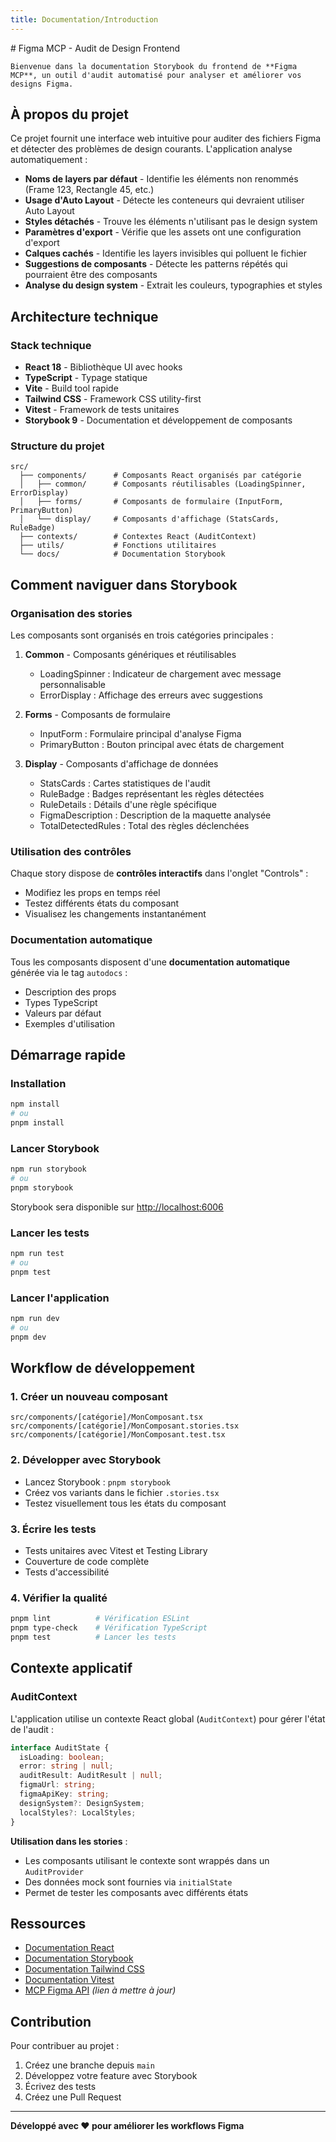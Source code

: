 ```yaml
---
title: Documentation/Introduction
---
```


<div className="sb-container">
  <div className="sb-section-title">
    # Figma MCP - Audit de Design Frontend

    Bienvenue dans la documentation Storybook du frontend de **Figma MCP**, un outil d'audit automatisé pour analyser et améliorer vos designs Figma.
  </div>

  ## À propos du projet

  Ce projet fournit une interface web intuitive pour auditer des fichiers Figma et détecter des problèmes de design courants. L'application analyse automatiquement :

  - **Noms de layers par défaut** - Identifie les éléments non renommés (Frame 123, Rectangle 45, etc.)
  - **Usage d'Auto Layout** - Détecte les conteneurs qui devraient utiliser Auto Layout
  - **Styles détachés** - Trouve les éléments n'utilisant pas le design system
  - **Paramètres d'export** - Vérifie que les assets ont une configuration d'export
  - **Calques cachés** - Identifie les layers invisibles qui polluent le fichier
  - **Suggestions de composants** - Détecte les patterns répétés qui pourraient être des composants
  - **Analyse du design system** - Extrait les couleurs, typographies et styles

  ## Architecture technique

  ### Stack technique
  - **React 18** - Bibliothèque UI avec hooks
  - **TypeScript** - Typage statique
  - **Vite** - Build tool rapide
  - **Tailwind CSS** - Framework CSS utility-first
  - **Vitest** - Framework de tests unitaires
  - **Storybook 9** - Documentation et développement de composants

  ### Structure du projet
  ```
  src/
    ├── components/      # Composants React organisés par catégorie
    │   ├── common/      # Composants réutilisables (LoadingSpinner, ErrorDisplay)
    │   ├── forms/       # Composants de formulaire (InputForm, PrimaryButton)
    │   └── display/     # Composants d'affichage (StatsCards, RuleBadge)
    ├── contexts/        # Contextes React (AuditContext)
    ├── utils/           # Fonctions utilitaires
    └── docs/            # Documentation Storybook
  ```

  ## Comment naviguer dans Storybook

  ### Organisation des stories

  Les composants sont organisés en trois catégories principales :

  1. **Common** - Composants génériques et réutilisables
     - LoadingSpinner : Indicateur de chargement avec message personnalisable
     - ErrorDisplay : Affichage des erreurs avec suggestions

  2. **Forms** - Composants de formulaire
     - InputForm : Formulaire principal d'analyse Figma
     - PrimaryButton : Bouton principal avec états de chargement

  3. **Display** - Composants d'affichage de données
     - StatsCards : Cartes statistiques de l'audit
     - RuleBadge : Badges représentant les règles détectées
     - RuleDetails : Détails d'une règle spécifique
     - FigmaDescription : Description de la maquette analysée
     - TotalDetectedRules : Total des règles déclenchées

  ### Utilisation des contrôles

  Chaque story dispose de **contrôles interactifs** dans l'onglet "Controls" :
  - Modifiez les props en temps réel
  - Testez différents états du composant
  - Visualisez les changements instantanément

  ### Documentation automatique

  Tous les composants disposent d'une **documentation automatique** générée via le tag `autodocs` :
  - Description des props
  - Types TypeScript
  - Valeurs par défaut
  - Exemples d'utilisation

  ## Démarrage rapide

  ### Installation
  ```bash
  npm install
  # ou
  pnpm install
  ```

  ### Lancer Storybook
  ```bash
  npm run storybook
  # ou
  pnpm storybook
  ```

  Storybook sera disponible sur [http://localhost:6006](http://localhost:6006)

  ### Lancer les tests
  ```bash
  npm run test
  # ou
  pnpm test
  ```

  ### Lancer l'application
  ```bash
  npm run dev
  # ou
  pnpm dev
  ```

  ## Workflow de développement

  ### 1. Créer un nouveau composant
  ```
  src/components/[catégorie]/MonComposant.tsx
  src/components/[catégorie]/MonComposant.stories.tsx
  src/components/[catégorie]/MonComposant.test.tsx
  ```

  ### 2. Développer avec Storybook
  - Lancez Storybook : `pnpm storybook`
  - Créez vos variants dans le fichier `.stories.tsx`
  - Testez visuellement tous les états du composant

  ### 3. Écrire les tests
  - Tests unitaires avec Vitest et Testing Library
  - Couverture de code complète
  - Tests d'accessibilité

  ### 4. Vérifier la qualité
  ```bash
  pnpm lint          # Vérification ESLint
  pnpm type-check    # Vérification TypeScript
  pnpm test          # Lancer les tests
  ```

  ## Contexte applicatif

  ### AuditContext

  L'application utilise un contexte React global (`AuditContext`) pour gérer l'état de l'audit :

  ```typescript
  interface AuditState {
    isLoading: boolean;
    error: string | null;
    auditResult: AuditResult | null;
    figmaUrl: string;
    figmaApiKey: string;
    designSystem?: DesignSystem;
    localStyles?: LocalStyles;
  }
  ```

  **Utilisation dans les stories** :
  - Les composants utilisant le contexte sont wrappés dans un `AuditProvider`
  - Des données mock sont fournies via `initialState`
  - Permet de tester les composants avec différents états

  ## Ressources

  - [Documentation React](https://react.dev)
  - [Documentation Storybook](https://storybook.js.org)
  - [Documentation Tailwind CSS](https://tailwindcss.com)
  - [Documentation Vitest](https://vitest.dev)
  - [MCP Figma API](https://github.com/votre-repo) _(lien à mettre à jour)_

  ## Contribution

  Pour contribuer au projet :
  1. Créez une branche depuis `main`
  2. Développez votre feature avec Storybook
  3. Écrivez des tests
  4. Créez une Pull Request

  ---

  **Développé avec ❤️ pour améliorer les workflows Figma**
</div>

<style>
  {`
  .sb-container {
    margin-bottom: 48px;
  }

  .sb-section-title {
    margin-bottom: 32px;
  }

  .sb-section-title h1 {
    font-size: 2.5rem;
    font-weight: bold;
    margin-bottom: 1rem;
    background: linear-gradient(135deg, #667eea 0%, #764ba2 100%);
    -webkit-background-clip: text;
    -webkit-text-fill-color: transparent;
    background-clip: text;
  }

  .sb-section-title p {
    font-size: 1.125rem;
    line-height: 1.75;
    color: #6b7280;
  }

  h2 {
    font-size: 1.875rem;
    font-weight: 600;
    margin-top: 2rem;
    margin-bottom: 1rem;
    color: #1f2937;
  }

  h3 {
    font-size: 1.5rem;
    font-weight: 600;
    margin-top: 1.5rem;
    margin-bottom: 0.75rem;
    color: #374151;
  }

  h4 {
    font-size: 1.25rem;
    font-weight: 600;
    margin-top: 1rem;
    margin-bottom: 0.5rem;
    color: #4b5563;
  }

  code {
    background-color: #f3f4f6;
    padding: 0.125rem 0.375rem;
    border-radius: 0.25rem;
    font-family: 'Monaco', 'Courier New', monospace;
    font-size: 0.875rem;
    color: #be185d;
  }

  pre {
    background-color: #1f2937;
    padding: 1rem;
    border-radius: 0.5rem;
    overflow-x: auto;
    margin: 1rem 0;
  }

  pre code {
    background-color: transparent;
    color: #f9fafb;
    padding: 0;
  }

  ul, ol {
    margin-left: 1.5rem;
    margin-top: 0.5rem;
    margin-bottom: 1rem;
    line-height: 1.75;
  }

  li {
    margin-bottom: 0.5rem;
  }

  strong {
    font-weight: 600;
    color: #1f2937;
  }

  a {
    color: #667eea;
    text-decoration: none;
    font-weight: 500;
  }

  a:hover {
    text-decoration: underline;
  }

  hr {
    margin: 2rem 0;
    border: none;
    border-top: 1px solid #e5e7eb;
  }
  `}
</style>

